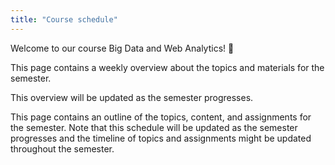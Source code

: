 ```yaml
---
title: "Course schedule"
---
```


Welcome to our course Big Data and Web Analytics! 👋  

This page contains a weekly overview about the topics and materials for the semester.

:::{.callout-note}
This overview will be updated as the semester progresses.
:::

This page contains an outline of the topics, content, and assignments for the semester.
Note that this schedule will be updated as the semester progresses and the timeline of topics and assignments might be updated throughout the semester.

